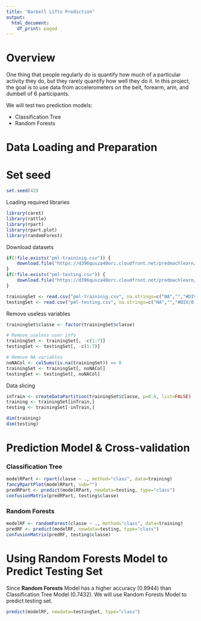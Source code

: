 ---
title: "Barbell Lifts Prediction"
output:
  html_document:
    df_print: paged
---

# Overview

One thing that people regularly do is quantify how much of a particular activity they do, but they rarely quantify how well they do it. In this project, the goal is to use data from accelerometers on the belt, forearm, arm, and dumbell of 6 participants.

We will test two prediction models:

  - Classification Tree
  - Random Forests

# Data Loading and Preparation

# Set seed
```{r}
set.seed(42)
```


Loading required libraries
```{r message=FALSE, warning=FALSE}
library(caret)
library(rattle)
library(rpart)
library(rpart.plot)
library(randomForest)
```

Download datasets
```{r}
if(!file.exists("pml-traininig.csv")) {
    download.file("https://d396qusza40orc.cloudfront.net/predmachlearn/pml-training.csv", destfile="pml-traininig.csv")
}
if(!file.exists("pml-testing.csv")) {
    download.file("https://d396qusza40orc.cloudfront.net/predmachlearn/pml-testing.csv", destfile="pml-testing.csv")
}

trainingSet <- read.csv("pml-traininig.csv", na.strings=c("NA","","#DIV/0!"))
testingSet <- read.csv("pml-testing.csv", na.strings=c("NA","","#DIV/0!"))
```

Remove useless variables
```{r}
trainingSet$classe <- factor(trainingSet$classe)

# Remove useless user info
trainingSet <- trainingSet[, -c(1:7)]
testingSet <- testingSet[, -c(1:7)]

# Remove NA variables
noNACol <- colSums(is.na(trainingSet)) == 0
trainingSet <- trainingSet[, noNACol]
testingSet <- testingSet[, noNACol]
```

Data slicing
```{r}
inTrain <- createDataPartition(trainingSet$classe, p=0.6, list=FALSE)
training <- trainingSet[inTrain,]
testing <- trainingSet[-inTrain,]
```

```{r}
dim(training)
dim(testing)
```

# Prediction Model & Cross-validation

### Classification Tree
```{r}
modelRPart <- rpart(classe ~ ., method="class", data=training)
fancyRpartPlot(modelRPart, sub="")
predRPart <- predict(modelRPart, newdata=testing, type="class")
confusionMatrix(predRPart, testing$classe)
```

### Random Forests
```{r}
modelRF <- randomForest(classe ~ ., method="class", data=training)
predRF <- predict(modelRF, newdata=testing, type="class")
confusionMatrix(predRF, testing$classe)
```

# Using Random Forests Model to Predict Testing Set

Since **Random Forests** Model has a higher accuracy (0.9944) than Classification Tree Model (0.7432). We will use Random Forests Model to predict testing set.

```{r}
predict(modelRF, newdata=testingSet, type="class")
```

